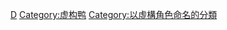 {{Cat main}}
{{Commonscat|Donald Duck}}

[[Category:迪士尼跨媒體製作|D]]
[[Category:虚构鸭|Category:虚构鸭]]
[[Category:以虛構角色命名的分類|Category:以虛構角色命名的分類]]